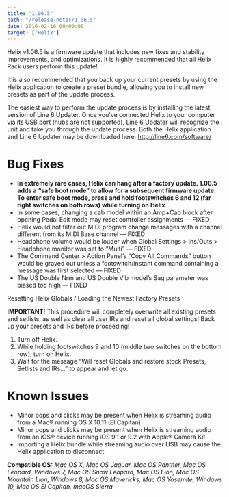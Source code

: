 ```yaml
---
title: "1.06.5"
path: "/release-notes/1.06.5"
date: 2016-02-16 00:00:00
target: ["Helix"]
---
```


Helix v1.06.5 is a firmware update that includes new fixes and stability improvements, and optimizations. It is highly recommended that all Helix Rack users perform this update!

It is also recommended that you back up your current presets by using the Helix application to create a preset bundle, allowing you to install new presets as part of the update process.

The easiest way to perform the update process is by installing the latest version of Line 6 Updater. Once you've connected Helix to your computer via its USB port (hubs are not supported), Line 6 Updater will recognize the unit and take you through the update process. Both the Helix application and Line 6 Updater may be downloaded here: http://line6.com/software/

# Bug Fixes
- **In extremely rare cases, Helix can hang after a factory update. 1.06.5 adds a “safe boot mode” to allow for a subsequent firmware update. To enter safe boot mode, press and hold footswitches 6 and 12 (far right switches on both rows) while turning on Helix**
- In some cases, changing a cab model within an Amp+Cab block after opening Pedal Edit mode may reset controller assignments — FIXED
- Helix would not filter out MIDI program change messages with a channel different from its MIDI Base channel — FIXED
- Headphone volume would be louder when Global Settings > Ins/Outs > Headphone monitor was set to “Multi” — FIXED
- The Command Center > Action Panel’s “Copy All Commands” button would be grayed out unless a footswitch/instant command containing a message was first selected — FIXED
- The US Double Nrm and US Double Vib model’s Sag parameter was biased too high — FIXED


<div className="message is-danger">
    <div className="message-header">
        <p>Resetting Helix Globals / Loading the Newest Factory Presets</p>
    </div>
    <div className="message-body">
        <p><strong>IMPORTANT!</strong> This procedure will completely overwrite all existing presets and setlists, as well as clear all user IRs and reset all global settings! Back up your presets and IRs before proceeding!</p>
        <ol>
            <li>Turn off Helix.</li>
            <li>While holding footswitches 9 and 10 (middle two switches on the bottom row), turn on Helix.</li>
            <li>Wait for the message “Will reset Globals and restore stock Presets, Setlists and IRs…” to appear and let go.</li>
        </ol>
    </div>
</div>

# Known Issues
- Minor pops and clicks may be present when Helix is streaming audio from a Mac® running OS X 10.11 (El Capitan)
- Minor pops and clicks may be present when Helix is streaming audio from an iOS® device running iOS 9.1 or 9.2 with Apple® Camera Kit
- Importing a Helix bundle while streaming audio over USB may cause the Helix application to disconnect

**Compatible OS:** *Mac OS X, Mac OS Jaguar, Mac OS Panther, Mac OS Leopard, Windows 7, Mac OS Snow Leopard, Mac OS Lion, Mac OS Mountain Lion, Windows 8, Mac OS Mavericks, Mac OS Yosemite, Windows 10, Mac OS El Capitan, macOS Sierra*